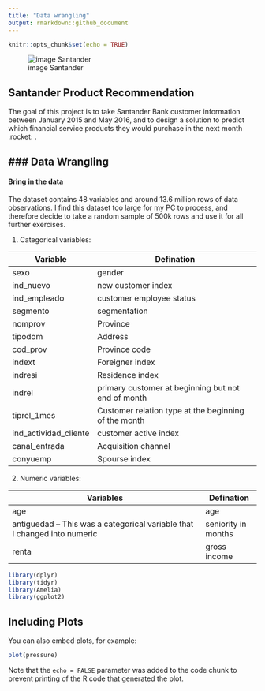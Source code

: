 ```yaml
---
title: "Data wrangling"
output: rmarkdown::github_document
---
```


```r
knitr::opts_chunk$set(echo = TRUE)
```

![image Santander](v2-c3f8056348b2ce53c9455da5936b0679_1200x500.jpg)

## Santander Product Recommendation

The goal of this project is to take Santander Bank customer information between January 2015 and May 2016, and to design a solution to predict which financial service products they would purchase in the next month :rocket: . 

### Data Wrangling
---------------------------------------
#### Bring in the data

The dataset contains 48 variables and around 13.6 million rows of data observations. I find this dataset too large for my PC to process, and therefore decide to take a random sample of 500k rows and use it for all further exercises.

1. Categorical variables:

| Variable               	|  Defination                                             	|
|------------------------	|---------------------------------------------------------	|
| sexo                   	|  gender                                                 	|
| ind_nuevo              	|  new customer index                                     	|
| ind_empleado           	|  customer employee status                               	|
| segmento               	|  segmentation                                           	|
| nomprov                	|  Province                                               	|
| tipodom                	|  Address                                                	|
| cod_prov               	|  Province code                                          	|
| indext                 	|  Foreigner index                                        	|
| indresi                	|  Residence index                                        	|
| indrel                 	|  primary customer at beginning but   not end of month   	|
| tiprel_1mes            	|  Customer relation type at the   beginning of the month 	|
| ind_actividad_cliente  	|  customer active index                                  	|
| canal_entrada          	|  Acquisition channel                                    	|
| conyuemp               	|  Spourse index                                          	|
2. Numeric variables:

| Variables                                                                   	|  Defination          	|
|-----------------------------------------------------------------------------	|----------------------	|
| age                                                                         	|  age                 	|
| antiguedad – This was a categorical variable   that I changed into numeric  	|  seniority in months 	|
| renta                                                                       	|  gross income        	|

```r
library(dplyr)
library(tidyr)
library(Amelia)
library(ggplot2)

```

## Including Plots

You can also embed plots, for example:

```r
plot(pressure)
```

Note that the `echo = FALSE` parameter was added to the code chunk to prevent printing of the R code that generated the plot.
